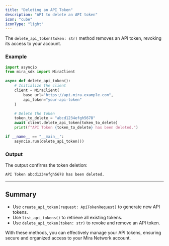 ```yaml
---
title: "Deleting an API Token"
description: "API to delete an API token"
icon: "cube"
iconType: "light"
---
```


The `delete_api_token(token: str)` method removes an API token, revoking its access to your account.

### Example

```python
import asyncio
from mira_sdk import MiraClient

async def delete_api_token():
    # Initialize the client
    client = MiraClient(
        base_url="https://api.mira.example.com",
        api_token="your-api-token"
    )

    # Delete the token
    token_to_delete = "abcd1234efgh5678"
    await client.delete_api_token(token_to_delete)
    print(f"API Token {token_to_delete} has been deleted.")

if __name__ == "__main__":
    asyncio.run(delete_api_token())
```

### Output

The output confirms the token deletion:

```plaintext
API Token abcd1234efgh5678 has been deleted.
```

---

## Summary

- Use `create_api_token(request: ApiTokenRequest)` to generate new API tokens.
- Use `list_api_tokens()` to retrieve all existing tokens.
- Use `delete_api_token(token: str)` to revoke and remove an API token.

With these methods, you can effectively manage your API tokens, ensuring secure and organized access to your Mira Network account.